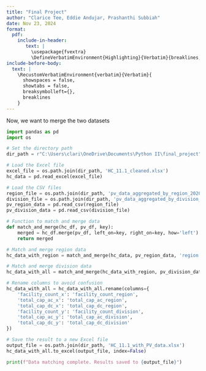 ```yaml
---
title: "Final Project"
author: "Clarice Tee, Eddie Andujar, Prashanthi Subbiah"
date: Nov 23, 2024
format: 
  pdf:
    include-in-header: 
       text: |
         \usepackage{fvextra}
         \DefineVerbatimEnvironment{Highlighting}{Verbatim}{breaklines,commandchars=\\\{\}}
include-before-body:
  text: |
    \RecustomVerbatimEnvironment{verbatim}{Verbatim}{
      showspaces = false,
      showtabs = false,
      breaksymbolleft={},
      breaklines
    }
---
```


Now, we want to merge the two datasets

```python
import pandas as pd
import os
```
```python
# Set the directory path
dir_path = r"C:\Users\clari\OneDrive\Documents\Python II\final_project"

# Load the Excel file
excel_file = os.path.join(dir_path, 'HC_11.1_cleaned.xlsx')
hc_data = pd.read_excel(excel_file)

# Load the CSV files
region_file = os.path.join(dir_path, 'pv_data_aggregated_by_region_2020.csv')
division_file = os.path.join(dir_path, 'pv_data_aggregated_by_division_2020.csv')
pv_region_data = pd.read_csv(region_file)
pv_division_data = pd.read_csv(division_file)

# Function to match and merge data
def match_and_merge(hc_df, pv_df, key):
    merged = hc_df.merge(pv_df, left_on=key, right_on=key, how='left')
    return merged

# Match and merge region data
hc_data_with_region = match_and_merge(hc_data, pv_region_data, 'region')

# Match and merge division data
hc_data_with_all = match_and_merge(hc_data_with_region, pv_division_data, 'division')

# Rename columns to avoid confusion
hc_data_with_all = hc_data_with_all.rename(columns={
    'facility_count_x': 'facility_count_region',
    'total_cap_ac_x': 'total_cap_ac_region',
    'total_cap_dc_x': 'total_cap_dc_region',
    'facility_count_y': 'facility_count_division',
    'total_cap_ac_y': 'total_cap_ac_division',
    'total_cap_dc_y': 'total_cap_dc_division'
})

# Save the result to a new Excel file
output_file = os.path.join(dir_path, 'HC_11.1_with_PV_data.xlsx')
hc_data_with_all.to_excel(output_file, index=False)

print(f"Data matching complete. Results saved to {output_file}")
```
